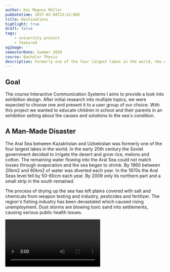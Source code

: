 ```yaml
---
author: Kai Magnus Müller
pubDatetime: 2017-02-04T15:22:00Z
title: Destinations
highlight: true
draft: false
tags:
    - university project
    - featured
ogImage: ''
semesterDate: Summer 2020
course: Bachelor Thesis
description: Formerly one of the four largest lakes in the world, the Aral Sea has been steadily shrinking since the 1960s. With this project, we want to give a comprehensive overview of the greatest man made intervention in history of nature. The project was awarded with the Digital Talents Award from the Annual Multimedia Awards 2018.
---
```



## Goal

The course Interactive Communication Systems I aims to provide a look into exhibition design. After initial research
into multiple topics, we were expected to choose one and present it to a user group of our choice. With this project we
wanted to educate children in school and their parents in an exhibition setting about the causes and solutions to the
sea's condition.

## A Man-Made Disaster

The Aral Sea between Kazakhstan and Uzbekistan was formerly one of the four largest lakes in the world. In the early
20th century the Soviet government decided to irrigate the desert and grow rice, melons and cotton. The remaining water
flowing into the Aral Sea could not match losses through evaporation and the sea began to shrink. By 1960 between 20km2
and 60km2 of water was diverted each year. In the 1970s the Aral Seas level fell by 50-60cm each year. By 2009 only its
northern part and a small strip in the south remained.

The process of drying up the sea has left plains covered with salt and chemicals from weapon testing and industry,
pesticides and fertilizer. The region's fishing industry has been devastated which caused rising unemployment. Dust
storms are blowing toxic sand into settlements, causing serious public health issues.

<Video client:visible src="/video/aralsea/aralsea-1.mp4" />
